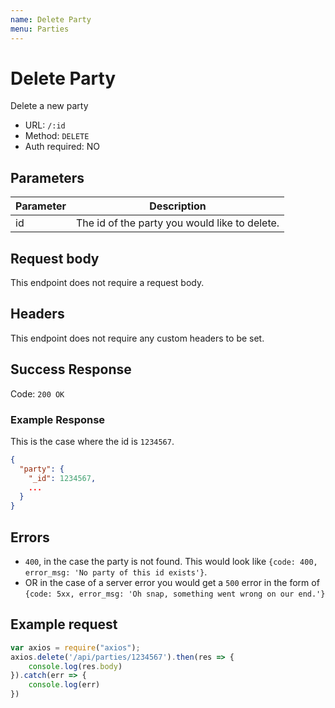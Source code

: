 ```yaml
---
name: Delete Party
menu: Parties
---
```


# Delete Party
Delete a new party
- URL: `/:id`
- Method: `DELETE`
- Auth required: NO

## Parameters
|Parameter|Description                                            |
|---------|-------------------------------------------------------|
|id       |The id of the party you would like to delete.          |

## Request body
This endpoint does not require a request body.

## Headers
This endpoint does not require any custom headers to be set.

## Success Response
Code: `200 OK`
### Example Response
This is the case where the id is `1234567`.
```json
{
  "party": {
    "_id": 1234567,
    ...
  }
}
```

## Errors
- `400`, in the case the party is not found. This would look like `{code: 400, error_msg: 'No party of this id exists'}`.
- OR in the case of a server error you would get a `500` error in the form of `{code: 5xx, error_msg: 'Oh snap, something went wrong on our end.'}`

## Example request
```js
var axios = require("axios");
axios.delete('/api/parties/1234567').then(res => {
    console.log(res.body)
}).catch(err => {
    console.log(err)
})
```